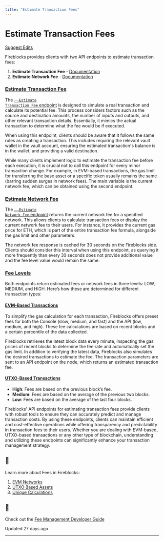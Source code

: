 ```yaml
---
title: "Estimate Transaction Fees"
---
```

  
  # Estimate Transaction Fees

[Suggest Edits](/edit/verify-fee-effeciency)

Fireblocks provides clients with two API endpoints to estimate transaction fees:

1.  **Estimate Transaction Fee** - [Documentation](/reference/estimatetransactionfee)
2.  **Estimate Network Fee** - [Documentation](/reference/estimatenetworkfee)

  
### [Estimate Transaction Fee](#estimate-transaction-fee)

The <a target="_self" href="/reference/estimatetransactionfee"><button aria-label="Copy Code" class="rdmd-code-copy fa"></button><code class="rdmd-code lang- theme-light" data-lang="" name="" tabindex="0">Estimate Transaction Fee</code> endpoint</a> is designed to simulate a real transaction and calculate its potential fee. This process considers factors such as the source and destination amounts, the number of inputs and outputs, and other relevant transaction details. Essentially, it mimics the actual transaction to determine what the fee would be if executed.

When using this endpoint, clients should be aware that it follows the same rules as creating a transaction. This includes requiring the relevant vault wallet in the vault account, ensuring the estimated transaction's balance is in the wallet, and providing a valid destination.

While many clients implement logic to estimate the transaction fee before each execution, it is crucial not to call this endpoint for every minor transaction change. For example, in EVM-based transactions, the gas limit for transferring the base asset or a specific token usually remains the same (barring sudden surges in network fees). The main variable is the current network fee, which can be obtained using the second endpoint.

  
### [Estimate Network Fee](#estimate-network-fee)

The <a target="_self" href="/reference/estimatenetworkfee"><button aria-label="Copy Code" class="rdmd-code-copy fa"></button><code class="rdmd-code lang- theme-light" data-lang="" name="" tabindex="0">Estimate Network Fee</code> endpoint</a> returns the current network fee for a specified network. This allows clients to calculate transaction fees or display the current network fee to their users. For instance, it provides the current gas price for ETH, which is part of the entire transaction fee formula, alongside the gas limit and other parameters.

The network fee response is cached for 30 seconds on the Fireblocks side. Clients should consider this interval when using this endpoint, as querying it more frequently than every 30 seconds does not provide additional value and the fee level value would remain the same.

  
### [Fee Levels](#fee-levels)

Both endpoints return estimated fees or network fees in three levels: LOW, MEDIUM, and HIGH. Here’s how these are determined for different transaction types:

  
#### [EVM-Based Transactions](#evm-based-transactions)

To simplify the gas calculation for each transaction, Fireblocks offers preset fees for both the Console (slow, medium, and fast) and the API (low, medium, and high). These fee calculations are based on recent blocks and a certain percentile of the data collected.

Fireblocks retrieves the latest block data every minute, inspecting the gas prices of recent blocks to determine the fee rate and automatically set the gas limit. In addition to verifying the latest data, Fireblocks also simulates the desired transactions to estimate the fee. The transaction parameters are sent to an API endpoint on the node, which returns an estimated transaction fee.

  
#### [UTXO-Based Transactions](#utxo-based-transactions)

*   **High**: Fees are based on the previous block’s fee.
*   **Medium**: Fees are based on the average of the previous two blocks.
*   **Low**: Fees are based on the average of the last four blocks.

  

Fireblocks' API endpoints for estimating transaction fees provide clients with robust tools to ensure they can accurately predict and manage transaction costs. By using these endpoints, clients can maintain efficient and cost-effective operations while offering transparency and predictability in transaction fees to their users. Whether you are dealing with EVM-based, UTXO-based transactions or any other type of blockchain, understanding and utilizing these endpoints can significantly enhance your transaction management strategy.

  
<Info>

## 📘

Learn more about Fees in Fireblocks:

1.  [EVM Networks](https://support.fireblocks.io/hc/en-us/articles/10615179965596-EVM-fees-Overview)
2.  [UTXO Based Assets](https://support.fireblocks.io/hc/en-us/articles/10616193193756-UTXO-fees-Overview)
3.  [Unique Calculations](https://support.fireblocks.io/hc/en-us/articles/13995244288412-Solana-priority-fee)

</Info>
  
<Info>

## 📘

Check out the [Fee Management Developer Guide](/reference/estimate-transaction-fee)



</Info>

Updated 27 days ago

* * *